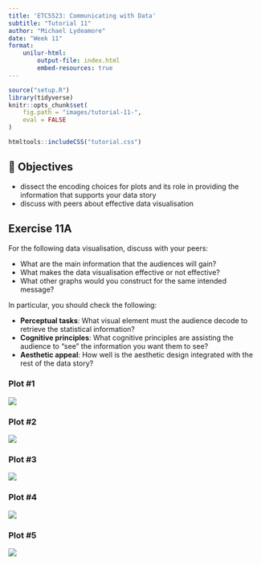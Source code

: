 ```yaml
---
title: 'ETC5523: Communicating with Data'
subtitle: "Tutorial 11"
author: "Michael Lydeamore"
date: "Week 11"
format:
    unilur-html:
        output-file: index.html
        embed-resources: true
---
```



```r
source("setup.R")
library(tidyverse)
knitr::opts_chunk$set(
    fig.path = "images/tutorial-11-",
    eval = FALSE
)

```

```r
htmltools::includeCSS("tutorial.css")
```





## 🎯 Objectives


* dissect the encoding choices for plots and its role in providing the information that supports your data story
* discuss with peers about effective data visualisation



## Exercise 11A

For the following data visualisation, discuss with your peers:

- What are the main information that the audiences will gain? 
- What makes the data visualisation effective or not effective?
- What other graphs would you construct for the same intended message?

In particular, you should check the following:

- **Perceptual tasks**: What visual element must the audience decode to retrieve the statistical information?
- **Cognitive principles**: What cognitive principles are assisting the audience to "see" the information you want them to see?
- **Aesthetic appeal**: How well is the aesthetic design integrated with the rest of the data story?

### Plot #1

![](../images/datavis-apple-ipo.png)

### Plot #2

![](../images/datavis-co2.png)

### Plot #3

![](../images/datavis-energy.png)


### Plot #4

![](../images/datavis-marathon.jpg)

### Plot #5

![](../images/datavis-shitshow.png)
